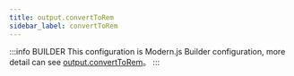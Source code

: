 ```yaml
---
title: output.convertToRem
sidebar_label: convertToRem
---
```


:::info BUILDER
This configuration is Modern.js Builder configuration, more detail can see [output.convertToRem](https://modernjs.dev/builder/en/api/config-output.html#output-converttorem)。
:::


<Main />
